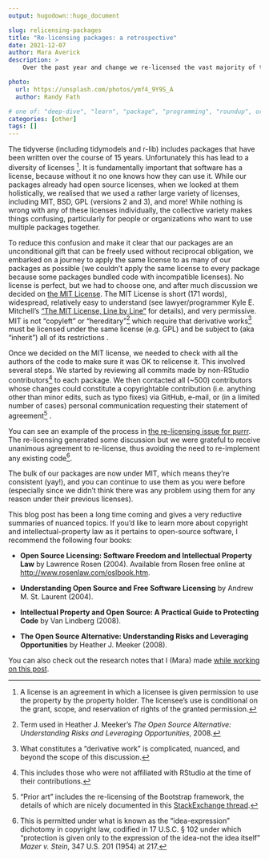 ```yaml
---
output: hugodown::hugo_document

slug: relicensing-packages
title: "Re-licensing packages: a retrospective"
date: 2021-12-07
author: Mara Averick
description: >
    Over the past year and change we re-licensed the vast majority of tidyverse, tidymodels, and r-lib packages to use the MIT license. Here, we discuss the mechanics and rationale.

photo:
  url: https://unsplash.com/photos/ymf4_9Y9S_A
  author: Randy Fath

# one of: "deep-dive", "learn", "package", "programming", "roundup", or "other"
categories: [other] 
tags: []
---
```


```{=html}
<!--
TODO:
* [x] Look over / edit the post's title in the yaml
* [x] Edit (or delete) the description; note this appears in the Twitter card
* [x] Pick category and tags (see existing with `hugodown::tidy_show_meta()`)
* [x] Find photo & update yaml metadata
* [x] Create `thumbnail-sq.jpg`; height and width should be equal
* [x] Create `thumbnail-wd.jpg`; width should be >5x height
* [x] `hugodown::use_tidy_thumbnails()`
* [x] Add intro sentence, e.g. the standard tagline for the package
* [x] `usethis::use_tidy_thanks()`
-->
```
The tidyverse (including tidymodels and r-lib) includes packages that have been written over the course of 15 years.
Unfortunately this has lead to a diversity of licenses [^1].
It is fundamentally important that software has a license, because without it no one knows how they can use it.
While our packages already had open source licenses, when we looked at them holistically, we realised that we used a rather large variety of licenses, including MIT, BSD, GPL (versions 2 and 3), and more!
While nothing is wrong with any of these licenses individually, the collective variety makes things confusing, particularly for people or organizations who want to use multiple packages together.

[^1]: A license is an agreement in which a licensee is given permission to use the property by the property holder.
    The licensee's use is conditional on the grant, scope, and reservation of rights of the granted permission.

To reduce this confusion and make it clear that our packages are an unconditional gift that can be freely used without reciprocal obligation, we embarked on a journey to apply the same license to as many of our packages as possible (we couldn't apply the same license to every package because some packages bundled code with incompatible licenses).
No license is perfect, but we had to choose one, and after much discussion we decided on [the MIT License](https://spdx.org/licenses/MIT).
The MIT License is short (171 words), widespread, relatively easy to understand (see lawyer/programmer Kyle E. Mitchell's ["The MIT License, Line by Line"](https://writing.kemitchell.com/2016/09/21/MIT-License-Line-by-Line.html) for details), and very permissive.
MIT is not "copyleft" or "hereditary"[^2] which require that derivative works[^3] must be licensed under the same license (e.g. GPL) and be subject to (aka "inherit") all of its restrictions
.

[^2]: Term used in Heather J. Meeker's *The Open Source Alternative: Understanding Risks and Leveraging Opportunities*, 2008.

[^3]: What constitutes a "derivative work" is complicated, nuanced, and beyond the scope of this discussion.

Once we decided on the MIT license, we needed to check with all the authors of the code to make sure it was OK to relicense it.
This involved several steps.
We started by reviewing all commits made by non-RStudio contributors[^4] to each package.
We then contacted all (\~500) contributors whose changes could constitute a copyrightable contribution (i.e. anything other than minor edits, such as typo fixes) via GitHub, e-mail, or (in a limited number of cases) personal communication requesting their statement of agreement[^5]
.

[^4]: This includes those who were not affiliated with RStudio at the time of their contributions.

[^5]: "Prior art" includes the re-licensing of the Bootstrap framework, the details of which are nicely documented in this [StackExchange thread](https://opensource.stackexchange.com/questions/6097/how-does-bootstrap-v4-mit-deal-with-contributions-made-under-v3-apache-2-0/6099#6099).

You can see an example of the process in [the re-licensing issue for purrr](https://github.com/tidyverse/purrr/issues/805).
The re-licensing generated some discussion but we were grateful to receive unanimous agreement to re-license, thus avoiding the need to re-implement any existing code[^6].

[^6]: This is permitted under what is known as the "idea-expression" dichotomy in copyright law, codified in 17 U.S.C. § 102 under which "protection is given only to the expression of the idea-not the idea itself" *Mazer v. Stein*, 347 U.S. 201 (1954) at 217.

The bulk of our packages are now under MIT, which means they're consistent (yay!), and you can continue to use them as you were before (especially since we didn't think there was any problem using them for any reason under their previous licenses).

This blog post has been a long time coming and gives a very reductive summaries of nuanced topics.
If you'd like to learn more about copyright and intellectual-property law as it pertains to open-source software, I recommend the following four books:

-   **Open Source Licensing: Software Freedom and Intellectual Property Law** by Lawrence Rosen (2004).
    Available from Rosen free online at <http://www.rosenlaw.com/oslbook.htm>.

-   **Understanding Open Source and Free Software Licensing** by Andrew M. St. Laurent (2004).

-   **Intellectual Property and Open Source: A Practical Guide to Protecting Code** by Van Lindberg (2008).

-   **The Open Source Alternative: Understanding Risks and Leveraging Opportunities** by Heather J. Meeker (2008).

You can also check out the research notes that I (Mara) made [while working on this post](https://colorado.rstudio.com/rsc/relicensing-the-notes/the-notes.html).
